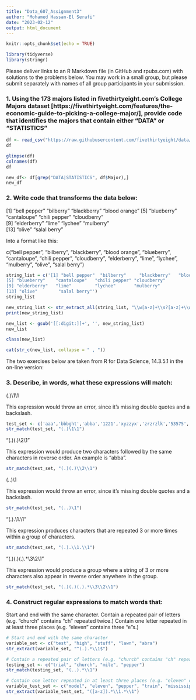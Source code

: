 ```yaml
---
title: "Data_607_Assignment3"
author: "Mohamed Hassan-El Serafi"
date: "2023-02-12"
output: html_document
---
```


```r
knitr::opts_chunk$set(echo = TRUE)
```

```r
library(tidyverse)
library(stringr)
```


Please deliver links to an R Markdown file (in GitHub and rpubs.com) with solutions to the problems below.  You may work in a small group, but please submit separately with names of all group participants in your submission.


### 1. Using the 173 majors listed in fivethirtyeight.com’s College Majors dataset [https://fivethirtyeight.com/features/the-economic-guide-to-picking-a-college-major/], provide code that identifies the majors that contain either "DATA" or "STATISTICS"

```r
df <- read_csv("https://raw.githubusercontent.com/fivethirtyeight/data/master/college-majors/majors-list.csv")
df
```


```r
glimpse(df)
colnames(df)
df
```

```r
new_df<- df[grep("DATA|STATISTICS", df$Major),]
new_df
```


### 2. Write code that transforms the data below:

[1] "bell pepper"  "bilberry"     "blackberry"   "blood orange"
[5] "blueberry"    "cantaloupe"   "chili pepper" "cloudberry"  
[9] "elderberry"   "lime"         "lychee"       "mulberry"    
[13] "olive"        "salal berry"


Into a format like this:

c("bell pepper", "bilberry", "blackberry", "blood orange", "blueberry", "cantaloupe", "chili pepper", "cloudberry", "elderberry", "lime", "lychee", "mulberry", "olive", "salal berry")




```r
string_list = c('[1] "bell pepper"  "bilberry"     "blackberry"   "blood orange"
[5] "blueberry"    "cantaloupe"   "chili pepper" "cloudberry"  
[9] "elderberry"   "lime"         "lychee"       "mulberry"    
[13] "olive"        "salal berry"')
string_list
```

```r
new_string_list <- str_extract_all(string_list, "\\w[a-z]+\\s?[a-z]+\\w")
print(new_string_list)
```

```r
new_list <- gsub('[[:digit:]]+', '', new_string_list)
new_list
```


```r
class(new_list)
```


```r
cat(str_c(new_list, collapse = " , "))
```


The two exercises below are taken from R for Data Science, 14.3.5.1 in the on-line version:


### 3. Describe, in words, what these expressions will match:

(.)\1\1 

This expression would throw an error, since it's missing double quotes and a backslash.

```r
test_set <- c('aaa','bbbght','abba','1221','xyzzyx','zrzrzlk','53575','abaza','1234djakfl;jdafkjad4321','abccba', "$%^^%$#@*")
str_match(test_set, "(.)\1\1")
```


"(.)(.)\\2\\1"

This expression would produce two characters followed by the same characters in reverse order. An example is "abba".

```r
str_match(test_set, "(.)(.)\\2\\1")
```


(..)\1

This expression would throw an error, since it's missing double quotes and a backslash.

```r
str_match(test_set, "(..)\1")
```


"(.).\\1.\\1"

This expression produces characters that are repeated 3 or more times within a group of characters.

```r
str_match(test_set, "(.).\\1.\\1")
```


"(.)(.)(.).*\\3\\2\\1"

This expression would produce a group where a string of 3 or more characters also appear in reverse order anywhere in the group.


```r
str_match(test_set, "(.)(.)(.).*\\3\\2\\1")
```


### 4. Construct regular expressions to match words that:
Start and end with the same character.
Contain a repeated pair of letters (e.g. "church" contains "ch" repeated twice.)
Contain one letter repeated in at least three places (e.g. "eleven" contains three "e"s.)

```r
# Start and end with the same character
variable_set <- c("test", "high", "stuff", "lawn", "abra")
str_extract(variable_set, "^(.).*\\1$")
```


```r
# Contain a repeated pair of letters (e.g. "church" contains "ch" repeated twice.)
testing_set <- c("trial", "church", "mile", "pepper")
str_match(testing_set, "(..).*\\1")
```


```r
# Contain one letter repeated in at least three places (e.g. "eleven" contains three "e"s.)
variable_test_set <- c("model", "eleven", "pepper", "train", "mississippi")
str_extract(variable_test_set, "([a-z]).*\\1.*\\1")
```

